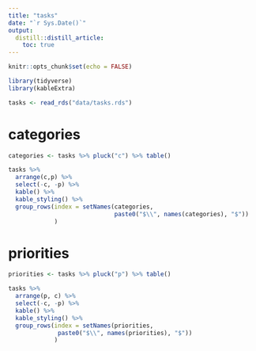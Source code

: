 ```yaml
---
title: "tasks"
date: "`r Sys.Date()`"
output: 
  distill::distill_article:
    toc: true
---
```


```r
knitr::opts_chunk$set(echo = FALSE)
```

```r
library(tidyverse) 
library(kableExtra)

tasks <- read_rds("data/tasks.rds") 


```

# categories


```r
categories <- tasks %>% pluck("c") %>% table()

tasks %>% 
  arrange(c,p) %>% 
  select(-c, -p) %>% 
  kable() %>% 
  kable_styling() %>% 
  group_rows(index = setNames(categories,
                              paste0("$\\", names(categories), "$"))
             )


```

# priorities


```r
priorities <- tasks %>% pluck("p") %>% table()

tasks %>% 
  arrange(p, c) %>% 
  select(-c, -p) %>% 
  kable() %>% 
  kable_styling() %>% 
  group_rows(index = setNames(priorities, 
              paste0("$\\", names(priorities), "$"))
             )


```

